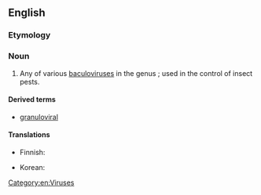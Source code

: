{{also|Granulovirus}}
==English==
{{rfi}}
{{wikipedia}}
{{wikispecies}}
===Etymology===
{{rfe}}

===Noun===
{{en-noun|es}}

# Any of various [[baculovirus]]es in the genus {{taxlink|Granulovirus|genus}};  used in the control of insect pests.

====Derived terms====
* [[granuloviral]]

====Translations====
{{trans-top|form of baculovirus}}
* Finnish: {{t|fi|granulovirus}}
{{trans-mid}}
* Korean: {{t|ko|과립병바이러스|tr=gwaripbyeongbaireoseu}}
{{trans-bottom}}

[[Category:en:Viruses]]